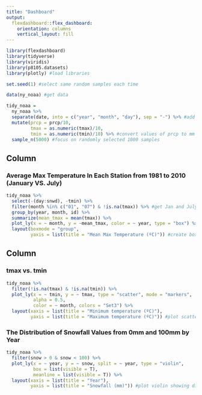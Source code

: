 ```yaml
---
title: "Dashboard"
output: 
  flexdashboard::flex_dashboard:
    orientation: columns
    vertical_layout: fill
---
```


```r
library(flexdashboard)
library(tidyverse)
library(viridis)
library(p8105.datasets)
library(plotly) #load libraries
```


```r
set.seed(1) #select same random samples each time

data(ny_noaa) #get data

tidy_noaa = 
  ny_noaa %>%
  separate(date, into = c("year", "month", "day"), sep = "-") %>% #add year, month, and day
  mutate(prcp = prcp/10, 
         tmax = as.numeric(tmax)/10,
         tmin = as.numeric(tmin)/10) %>% #convert values of prcp to mm and temp to ºC
  sample_n(5000) #focus on randomly selected 1000 samples
```



Column {data-width=500}
-----------------------------------------------------------------------

### Average Max Temperature In Each Station from 1981 to 2010 (January VS. July)

```r
tidy_noaa %>%
  select(-(day:snwd), -tmin) %>%
  filter(month %in% c("01", "07") & !is.na(tmax)) %>% #get Jan and July data, and remove any missing value for tmax
  group_by(year, month, id) %>%
  summarize(mean_tmax = mean(tmax)) %>%
  plot_ly(x = ~ month, y = ~mean_tmax, color = ~ year, type = "box") %>%
  layout(boxmode = "group",
         yaxis = list(title = "Mean Max Temperature (ºC)")) #create boxplot by month
```

Column {data-width=500}
-----------------------------------------------------------------------

### tmax vs. tmin

```r
tidy_noaa %>%
  filter(!is.na(tmax) & !is.na(tmin)) %>%
  plot_ly(x = ~ tmin, y = ~ tmax, type = "scatter", mode = "markers",
          alpha = 0.5,
          color = ~ month, colors = "Set3") %>%
  layout(xaxis = list(title = "Minimum temperature (ºC)"),
         yaxis = list(title = "Maximum temperature (ºC)")) #plot scatterplot showing tmax vs. tmin
```

### The Distribution of Snowfall Values from 0mm and 100mm by Year

```r
tidy_noaa %>%
  filter(snow > 0 & snow < 100) %>%
  plot_ly(x = ~ year, y = ~ snow, split = ~ year, type = "violin",
          box = list(visible = T),
          meanline = list(visible = T)) %>%
  layout(xaxis = list(title = "Year"),
         yaxis = list(title = "Snowfall (mm)")) #plot violin showing distribution
```

